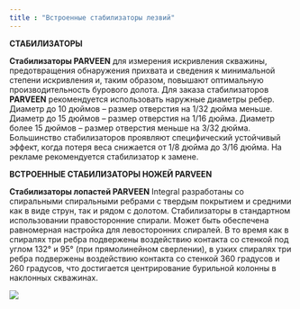 ```yaml
---
title : "Встроенные стабилизаторы лезвий"
---
```


**СТАБИЛИЗАТОРЫ**

**Стабилизаторы PARVEEN** для измерения искривления скважины, предотвращения обнаружения прихвата и сведения к минимальной степени искривления и, таким образом, повышают оптимальную производительность бурового долота. Для заказа стабилизаторов **PARVEEN** рекомендуется использовать наружные диаметры ребер. Диаметр до 10 дюймов – размер отверстия на 1/32 дюйма меньше. Диаметр до 15 дюймов – размер отверстия на 1/16 дюйма. Диаметр более 15 дюймов – размер отверстия меньше на 3/32 дюйма. Большинство стабилизаторов проявляют специфический устойчивый эффект, когда потеря веса снижается от 1/8 дюйма до 3/16 дюйма. На рекламе рекомендуется стабилизатор к замене.

**ВСТРОЕННЫЕ СТАБИЛИЗАТОРЫ НОЖЕЙ PARVEEN**

**Стабилизаторы лопастей PARVEEN** Integral разработаны со спиральными спиральными ребрами с твердым покрытием и средними как в виде струн, так и рядом с долотом. Стабилизаторы в стандартном использовании правосторонние спирали. Может быть обеспечена равномерная настройка для левосторонних спиралей. В то время как в спиралях три ребра подвержены воздействию контакта со стенкой под углом 132° и 95° (при прямолинейном сверлении), в узких спиралях три ребра подвержены воздействию контакта со стенкой 360 градусов и 260 градусов, что достигается центрирование бурильной колонны в наклонных скважинах.

<img src="./integral-blade-stabilizers.png" />